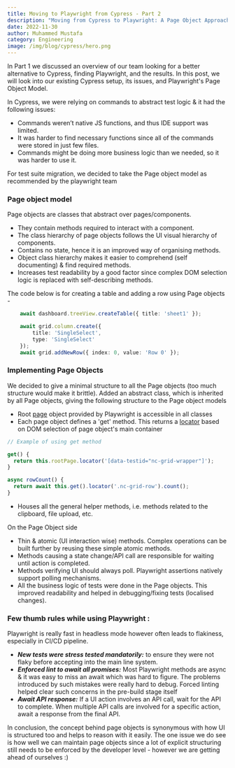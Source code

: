 ```yaml
---
title: Moving to Playwright from Cypress - Part 2
description: "Moving from Cypress to Playwright: A Page Object Approach"
date: 2022-11-30
author: Muhammed Mustafa
category: Engineering
image: /img/blog/cypress/hero.png
---
```


In Part 1 we discussed an overview of our team looking for a better alternative to Cypress, finding Playwright, and the results. In this post, we will look into our existing Cypress setup, its issues, and Playwright's Page Object Model.

In Cypress, we were relying on commands to abstract test logic & it had the following issues:

- Commands weren’t native JS functions, and thus IDE support was limited.
- It was harder to find necessary functions since all of the commands were stored in just few files.
- Commands might be doing more business logic than we needed, so it was harder to use it.

For test suite migration, we decided to take the Page object model as recommended by the playwright team

### Page object model
Page objects are classes that abstract over pages/components.

- They contain methods required to interact with a component.
- The class hierarchy of page objects follows the UI visual hierarchy of components.
- Contains no state, hence it is an improved way of organising methods.
- Object class hierarchy makes it easier to comprehend (self documenting) & find required methods.
- Increases test readability by a good factor since complex DOM selection logic is replaced with self-describing methods.

The code below is for creating a table and adding a row using Page objects -

```ts
    await dashboard.treeView.createTable({ title: 'sheet1' });

    await grid.column.create({
        title: 'SingleSelect',
        type: 'SingleSelect'
    });
    await grid.addNewRow({ index: 0, value: 'Row 0' });
```

### Implementing Page Objects
We decided to give a minimal structure to all the Page objects (too much structure would make it brittle). Added an abstract class, which is inherited by all Page objects, giving the following structure to the Page object models

- Root [page](https://playwright.dev/docs/api/class-page?ref=blog.nocodb.com) object provided by Playwright is accessible in all classes
- Each page object defines a 'get' method. This returns a [locator](https://playwright.dev/docs/locators?ref=blog.nocodb.com) based on DOM selection of page object's main container

```ts
// Example of using get method

get() {
  return this.rootPage.locator('[data-testid="nc-grid-wrapper"]');
}

async rowCount() {
  return await this.get().locator('.nc-grid-row').count();
}
```
- Houses all the general helper methods, i.e. methods related to the clipboard, file upload, etc.

On the Page Object side

- Thin & atomic (UI interaction wise) methods. Complex operations can be built further by reusing these simple atomic methods.
- Methods causing a state change/API call are responsible for waiting until action is completed.
- Methods verifying UI should always poll. Playwright assertions natively support polling mechanisms.
- All the business logic of tests were done in the Page objects. This improved readability and helped in debugging/fixing tests (localised changes).

### Few thumb rules while using Playwright :

Playwright is really fast in headless mode however often leads to flakiness, especially in CI/CD pipeline.
- ***New tests were stress tested mandatorily:*** to ensure they were not flaky before accepting into the main line system.
- ***Enforced lint to await all promises:*** Most Playwright methods are async & it was easy to miss an await which was hard to figure. The problems introduced by such mistakes were really hard to debug. Forced linting helped clear such concerns in the pre-build stage itself
- ***Await API response:*** If a UI action involves an API call, wait for the API to complete. When multiple API calls are involved for a specific action, await a response from the final API.


In conclusion, the concept behind page objects is synonymous with how UI is structured too and helps to reason with it easily. The one issue we do see is how well we can maintain page objects since a lot of explicit structuring still needs to be enforced by the developer level - however we are getting ahead of ourselves :)

